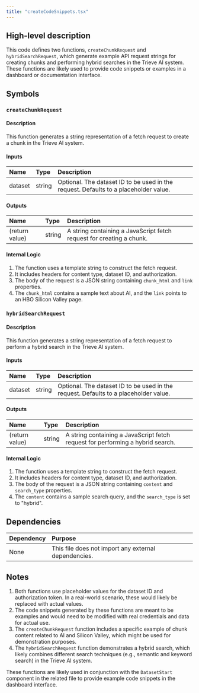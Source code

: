 ```yaml
---
title: "createCodeSnippets.tsx"
---
```


## High-level description
This code defines two functions, `createChunkRequest` and `hybridSearchRequest`, which generate example API request strings for creating chunks and performing hybrid searches in the Trieve AI system. These functions are likely used to provide code snippets or examples in a dashboard or documentation interface.

## Symbols

### `createChunkRequest`
#### Description
This function generates a string representation of a fetch request to create a chunk in the Trieve AI system.

#### Inputs
| Name | Type | Description |
|:-----|:-----|:------------|
| dataset | string | Optional. The dataset ID to be used in the request. Defaults to a placeholder value. |

#### Outputs
| Name | Type | Description |
|:-----|:-----|:------------|
| (return value) | string | A string containing a JavaScript fetch request for creating a chunk. |

#### Internal Logic
1. The function uses a template string to construct the fetch request.
2. It includes headers for content type, dataset ID, and authorization.
3. The body of the request is a JSON string containing `chunk_html` and `link` properties.
4. The `chunk_html` contains a sample text about AI, and the `link` points to an HBO Silicon Valley page.

### `hybridSearchRequest`
#### Description
This function generates a string representation of a fetch request to perform a hybrid search in the Trieve AI system.

#### Inputs
| Name | Type | Description |
|:-----|:-----|:------------|
| dataset | string | Optional. The dataset ID to be used in the request. Defaults to a placeholder value. |

#### Outputs
| Name | Type | Description |
|:-----|:-----|:------------|
| (return value) | string | A string containing a JavaScript fetch request for performing a hybrid search. |

#### Internal Logic
1. The function uses a template string to construct the fetch request.
2. It includes headers for content type, dataset ID, and authorization.
3. The body of the request is a JSON string containing `content` and `search_type` properties.
4. The `content` contains a sample search query, and the `search_type` is set to "hybrid".

## Dependencies
| Dependency | Purpose |
|:-----------|:--------|
| None | This file does not import any external dependencies. |

## Notes
1. Both functions use placeholder values for the dataset ID and authorization token. In a real-world scenario, these would likely be replaced with actual values.
2. The code snippets generated by these functions are meant to be examples and would need to be modified with real credentials and data for actual use.
3. The `createChunkRequest` function includes a specific example of chunk content related to AI and Silicon Valley, which might be used for demonstration purposes.
4. The `hybridSearchRequest` function demonstrates a hybrid search, which likely combines different search techniques (e.g., semantic and keyword search) in the Trieve AI system.

These functions are likely used in conjunction with the `DatasetStart` component in the related file to provide example code snippets in the dashboard interface.